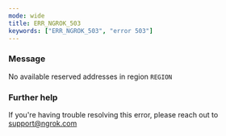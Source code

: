 ```yaml
---
mode: wide
title: ERR_NGROK_503
keywords: ["ERR_NGROK_503", "error 503"]
---
```



### Message

No available reserved addresses in region `REGION`

<ErrorDetails />

### Further help

If you're having trouble resolving this error, please reach out to [support@ngrok.com](mailto:support@ngrok.com?subject=Help%20with%20ERR_NGROK_503)
